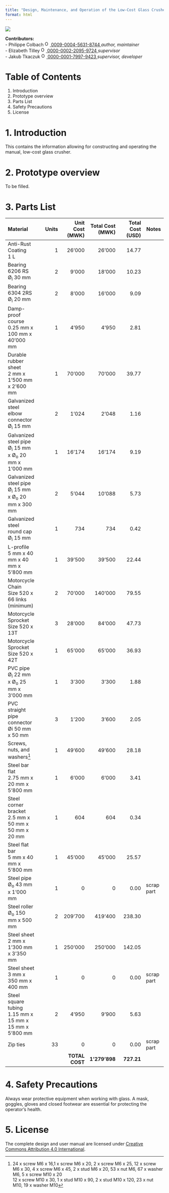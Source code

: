 ```yaml
---
title: "Design, Maintenance, and Operation of the Low-Cost Glass Crusher for Chembe, Malawi"
format: html
---
```


<!-- badges: start -->
[![](https://img.shields.io/badge/License-CC_BY_4.0-lightgrey.svg)](https://creativecommons.org/licenses/by/4.0/)
<!-- badges: end -->

<b>Contributors:</b>  
- Philippe Colbach <a href="https://orcid.org/0009-0004-5631-8744">
<img alt="ORCID logo" src="https://info.orcid.org/wp-content/uploads/2019/11/orcid_16x16.png" width="16" height="16" /> 0009-0004-5631-8744
</a> *author, maintainer*  
- Elizabeth Tilley <a href="https://orcid.org/0000-0002-2095-9724">
<img alt="ORCID logo" src="https://info.orcid.org/wp-content/uploads/2019/11/orcid_16x16.png" width="16" height="16" /> 0000-0002-2095-9724
</a> *supervisor*  
- Jakub Tkaczuk <a href="https://orcid.org/0000-0001-7997-9423">
<img alt="ORCID logo" src="https://info.orcid.org/wp-content/uploads/2019/11/orcid_16x16.png" width="16" height="16" /> 0000-0001-7997-9423
</a> *supervisor, developer*  

<h1>Table of Contents</h1>

1. Introduction
2. Prototype overview
3. Parts List
4. Safety Precautions
5. License

# 1. Introduction

This contains the information allowing for constructing and operating the manual, low-cost glass crusher.

# 2. Prototype overview

To be filled.

# 3. Parts List

| Material | Units | Unit Cost (MWK) | Total Cost (MWK) | Total Cost (USD) | Notes |
| :--- | ---: | ---: | ---: | ---: | --- |
| Anti-Rust Coating <br> 1 L | 1 | 26'000 | 26'000 | 14.77 | |
| Bearing 6206 RS <br> Ø<sub>i</sub> 30 mm | 2 | 9'000 | 18'000 | 10.23 | |
| Bearing 6304 2RS <br> Ø<sub>i</sub> 20 mm | 2 | 8'000 | 16'000 | 9.09 | |
| Damp-proof course <br> 0.25 mm x 100 mm x 40'000 mm | 1 | 4'950 | 4'950 | 2.81 | |
| Durable rubber sheet <br> 2 mm x 1'500 mm x 2'600 mm | 1 | 70'000 | 70'000 | 39.77 | |
| Galvanized steel elbow connector <br> Ø<sub>i</sub> 15 mm | 2 | 1'024 | 2'048 | 1.16 | |
| Galvanized steel pipe <br> Ø<sub>i</sub> 15 mm x Ø<sub>o</sub> 20 mm x 1'000 mm | 1 | 16'174 | 16'174 | 9.19 | |
| Galvanized steel pipe <br> Ø<sub>i</sub> 15 mm x Ø<sub>o</sub> 20 mm x 300 mm | 2 | 5'044 | 10'088 | 5.73 | |
| Galvanized steel round cap <br> Ø<sub>i</sub> 15 mm | 1 | 734 | 734 | 0.42 | |
| L-profile <br> 5 mm x 40 mm x 40 mm x 5'800 mm | 1 | 39'500 | 39'500 | 22.44 | |
| Motorcycle Chain <br> Size 520 x 66 links (minimum) | 2 | 70'000 | 140'000 | 79.55 | |
| Motorcycle Sprocket <br> Size 520 x 13T | 3 | 28'000 | 84'000 | 47.73 | |
| Motorcycle Sprocket <br> Size 520 x 42T | 1 | 65'000 | 65'000 | 36.93 | |
| PVC pipe <br> Ø<sub>i</sub> 22 mm x Ø<sub>o</sub> 25 mm x 3'000 mm | 1 | 3'300 | 3'300 | 1.88 | |
| PVC straight pipe connector <br> Øi 50 mm x 50 mm | 3 | 1'200 | 3'600 | 2.05 | |
| Screws, nuts, and washers[^1] | 1 | 49'600 | 49'600 | 28.18 | |
| Steel bar flat <br> 2.75 mm x 20 mm x 5'800 mm | 1 | 6'000 | 6'000 | 3.41 | |
| Steel corner bracket <br> 2.5 mm x 50 mm x 50 mm x 20 mm | 1 | 604 | 604 | 0.34 | |
| Steel flat bar <br> 5 mm x 40 mm x 5'800 mm | 1 | 45'000 | 45'000 | 25.57 | |
| Steel pipe <br> Ø<sub>o</sub> 43 mm x 1'000 mm | 1 | 0 | 0 | 0.00 | scrap part |
| Steel roller <br> Ø<sub>o</sub> 150 mm x 500 mm | 2 | 209'700 | 419'400 | 238.30 | |
| Steel sheet <br> 2 mm x 1'300 mm x 3'350 mm | 1 | 250'000 | 250'000 | 142.05 | |
| Steel sheet <br> 3 mm x  350 mm x 400 mm | 1 | 0 | 0 | 0.00 | scrap part |
| Steel square tubing <br> 1.15 mm x 15 mm x 15 mm x 5'800 mm | 2 | 4'950 | 9'900 | 5.63 | |
| Zip ties | 33 | 0 | 0 | 0.00 | scrap part |
|  |  | **TOTAL COST** | **1'279'898** | **727.21** | |

[^1]: 24 x screw M6 x 16,1 x screw M6 x 20, 2 x screw M6 x 25, 12 x screw M6 x 30, 4 x screw M6 x 45, 2 x stud M6 x 20, 53 x nut M6, 67 x washer M6, 5 x screw M10 x 20 <br> 12 x screw M10 x 30, 1 x stud M10 x 90, 2 x stud M10 x 120, 23 x nut M10, 19 x washer M10

# 4. Safety Precautions

Always wear protective equipment when working with glass. A mask, goggles, gloves and closed footwear are essential for protecting the operator’s health.

# 5. License

The complete design and user manual are licensed under [Creative Commons Attribution 4.0 International](https://github.com/Global-Health-Engineering/glass-crusher-design/blob/main/LICENSE.md).